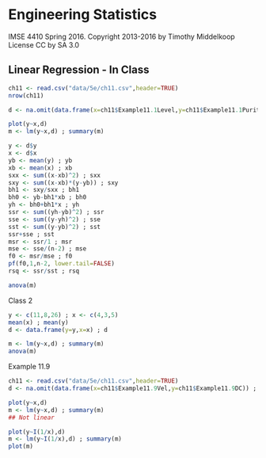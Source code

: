 # Engineering Statistics
IMSE 4410 Spring 2016. Copyright 2013-2016 by Timothy Middelkoop License CC by SA 3.0

## Linear Regression - In Class

```r
ch11 <- read.csv("data/5e/ch11.csv",header=TRUE)
nrow(ch11)

d <- na.omit(data.frame(x=ch11$Example11.1Level,y=ch11$Example11.1Purity)) ; n <- nrow(d) ; n # [1] 20

plot(y~x,d)
m <- lm(y~x,d) ; summary(m)

y <- d$y
x <- d$x
yb <- mean(y) ; yb
xb <- mean(x) ; xb
sxx <- sum((x-xb)^2) ; sxx
sxy <- sum((x-xb)*(y-yb)) ; sxy
bh1 <- sxy/sxx ; bh1
bh0 <- yb-bh1*xb ; bh0
yh <- bh0+bh1*x ; yh
ssr <- sum((yh-yb)^2) ; ssr
sse <- sum((y-yh)^2) ; sse
sst <- sum((y-yb)^2) ; sst
ssr+sse ; sst
msr <- ssr/1 ; msr
mse <- sse/(n-2) ; mse 
f0 <- msr/mse ; f0
pf(f0,1,n-2, lower.tail=FALSE)
rsq <- ssr/sst ; rsq

anova(m)

```

Class 2

```r
y <- c(11,8,26) ; x <- c(4,3,5) 
mean(x) ; mean(y)
d <- data.frame(y=y,x=x) ; d

m <- lm(y~x,d) ; summary(m)
anova(m)
```

Example 11.9

```r
ch11 <- read.csv("data/5e/ch11.csv",header=TRUE)
d <- na.omit(data.frame(x=ch11$Example11.9Vel,y=ch11$Example11.9DC)) ; n <- nrow(d) ; n

plot(y~x,d)
m <- lm(y~x,d) ; summary(m)
## Not linear

plot(y~I(1/x),d)
m <- lm(y~I(1/x),d) ; summary(m)
plot(m)



```


